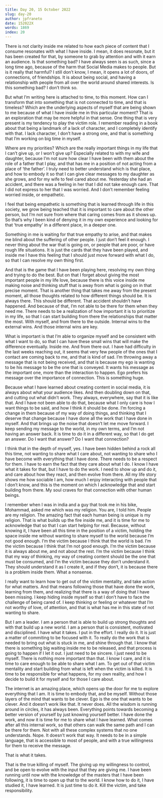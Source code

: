 ```yaml
---
title: Day 20, 15 October 2022
slug: day-20
author: jpfraneto
date: 152022X
words: 1869
index: 20
---
```


There is not clarity inside me related to how each piece of content that I consume resonates with what I have inside. I mean, it does resonate, but it has been created for that, by someone to grab by attention and with it earn an audience. Is that something bad? I have always seen is as such, since a long time ago, because of the harm that Social Media makes to people. But is it really that harmful? I still don’t know, I mean, it opens a lot of doors, of connections, of friendships. It is about being social, and having a relationship with people from all over the world around shared interests. Is this something bad? I don’t think so.

But what I’m writing here is attached to time, to this moment. How can I transform that into something that is not connected to time, and that is timeless? Which are the underlying aspects of myself that are being shown to me because of what I have inside me in this particular moment? That is an exploration that may be more helpful in that sense. One thing that is very present is my tendency to play the victim role. I remember reading in a book about that being a landmark of a lack of character, and I completely identify with that. I lack character, I don’t have a strong one, and that is something that I’m working on big time in myself.

Where are my priorities? Which are the really important things in my life that I can’t give up, or I won’t give up? Especially related to with my wife and daughter, because I’m not sure how clear I have been with them about the role of a father that I play, and that has me in a position of not acting from a place of ‘the father’. I truly need to better understand which is that place, and how to embody it so that I can give clear messages to my daughter as she grows, and for my wife to feel cared about me. Yesterday she had an accident, and there was a feeling in her that I did not take enough care. That I did not express to her that I was worried. And I don’t remember feeling worried inside, or empathetic.

I feel that being empathetic is something that is learned through life in this society, we grow being teached that it is important to care about the other person, but I’m not sure from where that caring comes from as it shows up. So that’s why I been kind of denying it in my own experience and looking for that ‘true empathy’ in a different place, in a deeper one.

Something in me is waiting for that true empathy to arise, and that makes me blind about the suffering of other people. I just don’t feel it enough. I never thing about the war that is going on, or people that are poor, or have rough life situations. It is just the cards that they have been played, and inside me I have this feeling that I should just move forward with what I do, so that I can resolve my own thing first.

And that is the game that I have been playing here, resolving my own thing and trying to do the best. But on that I forget about giving the most important people in my life love, because there is this voice inside me making noise and thinking stuff that is away from what is going on in that precise moment. That is another thing that takes me away from the present moment, all those thoughts related to how different things should be. It is always there. This should be different. That accident shouldn’t have happened. And because of that, I’m not able to be there for them when they need me. There needs to be a realization of how important it is to prioritize in my life, so that I can start building from there the relationships that matter the most. With myself, and from there to the outside. Internal wins to the external wins. And those internal wins are key.

What is important is that I’m able to organize myself and be consistent with what I want to do, so that I can have these small wins that will make the difference eventually. Inside me. And from there out. I have had difficulty in the last weeks reaching out, it seems that very few people of the ones that I contact are coming back to me, and that is kind of sad. I’m throwing away a message that is not being received, and that is because my ego is wanting to be his message to be the one that is conveyed. It wants his message as the important one, more than the interaction to happen. Ego prefers his message over the importance of connection. This is something huge.

Because what I have learned about creating content in social media, it is always about what your audience likes. And then doubling down on that, and cutting out what didn’t work. They always, everywhere, say that it is like that. And I have not been able to do that, because what I only care is how I want things to be said, and how I think it should be done. I’m forcing a change in them because of my way of doing things, and thinking that I deserve that change because I have done all the work that I have done in myself. And that brings up the noise that doesn’t let me move forward. I keep sending my message to the world, in my own terms, and I’m not having an answer back. It is time to do it in a different way, so that I do get an answer. Do I want that answer? Do I want that connection?

I think that in the depth of myself, yes. I have been hidden behind a rock all this time, not wanting to share what I care about, not wanting to share who I have become with everything that I have done. There needs to be a respect for them. I have to earn the fact that they care about what I do. I know I have what it takes for that, but I have to do the work. I need to show up and do it, and care about how they react, and then evolve from there. All my life story shows me how sociable I am, how much I enjoy interacting with people that I don’t know, and this is the moment on which I acknowledge that and start building from there. My soul craves for that connection with other human beings.

I remember when I was in india and a guy that took me in his bike, Mohammad, asked me which was my religion. You are, I told him. People are my religion. The amazing fact that each human being is unique is my religion. That is what builds up the fire inside me, and it is time for me to acknowledge that so that I can start helping for real. Because, without knowing it, I have been all this time in the position of a victim, holding the space inside me without wanting to share myself to the world because I’m not good enough. I’m the victim because I think that the world is bad. I’m the victim because I think that I’m not good enough. I’m the victim because it is always about me, and not about the rest. I’m the victim because I think that my way of thinking, my way of creating content should be the one that must be consumed, and I’m the victim because they don’t understand it. They should understand it as I create it, and if they don’t, it is because there is a problem inside them. What a nonsense.

I really want to learn how to get out of the victim mentality, and take action for what matters. And that means following those that have done the work, learning from them, and realizing that there is a way of doing that I have been missing. I keep hiding inside myself so that I don’t have to face the challenge of being cared of. I keep thinking or feeling or whatever that I’m not worthy of love, of attention, and that is what has me in this state of not wanting to share.

But I am a leader. I am a person that is able to build up strong thoughts and with that build up a new world. I am a person that is consistent, motivated and disciplined. I have what it takes. I put in the effort. I really do it. It is just a matter of commiting to be focused with it. To really do the work that is needed to bring out what is stuck in me, and shine through that. I know that there is something big waiting inside me to be released, and that process is going to happen if I let it out. I just need to be sincere. I just need to be myself. There is nothing more important than that. I know I care, and it is time to care enough to be able to share what I am. To get out of that victim mentality and start building from what is left when the victim is killed. It is time to be responsible for what happens, for my own reality, and how I decide to build it for myself and for those I care about.

The internet is an amazing place, which opens up the door for me to explore everything that I am. It is time to embody that, and be myself. Without those layers of the mind that wants to be clever. Ego is the one that wants to be clever. And it doesn’t work like that. It never does. All the wisdom is running around in circles, it has always been. Everything points towards becoming a better version of yourself by just knowing yourself better. I have done the work, and now it is time for me to share what I have learned. What comes after all this internal work, so that others can walk the same path and I can be there for them. Not with all these complex systems that no one understands. Nope. It doesn’t work that way. It needs to be in a simple language, that is accessible to most of people, and with a true willingness for them to receive the message.

That is what it takes.

That is the true killing of myself. The giving up my willingness to control, and be open to evolve with the input that they are giving me. I have been running until now with the knowledge of the masters that I have been following, it is time to open up that to the world. I know how to do it, I have studied it, I have learned. It is just time to do it. Kill the victim, and take responsibility.
